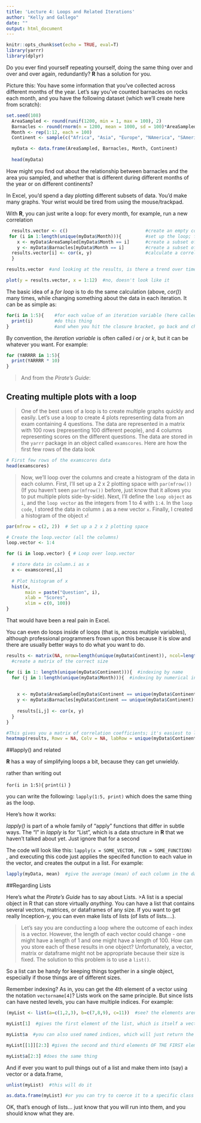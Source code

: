 ```yaml
---
title: 'Lecture 4: Loops and Related Iterations'
author: "Kelly and Gallego"
date: ""
output: html_document
---
```


```r
knitr::opts_chunk$set(echo = TRUE, eval=T)
library(yarrr)
library(dplyr)

```

Do you ever find yourself repeating yourself, doing the same thing over and over and over again, redundantly? **R** has a solution for you.  

Picture this: You have some information that you've collected across different months of the year.  Let's say you've counted barnacles on rocks each month, and you have the following dataset (which we'll create here from scratch):

```r
set.seed(108)
  AreaSampled <- round(runif(1200, min = 1, max = 100), 2)
  Barnacles <- round(rnorm(n = 1200, mean = 1000, sd = 100)*AreaSampled, 0)
  Month <- rep(1:12, each = 100)
  Continent <- sample(c("Africa", "Asia", "Europe", "NAmerica", "SAmerica", "Australia", "Antarctica"), 1200, replace =T) 

  myData <- data.frame(AreaSampled, Barnacles, Month, Continent)
  
  head(myData)
```


How might you find out about the relationship between barnacles and the area you sampled, and whether that is different during different months of the year or on different continents? 

In Excel, you'd spend a day plotting different subsets of data. You'd make many graphs. Your wrist would be tired from using the mouse/trackpad.  

With **R**, you can just write a loop: for every month, for example, run a new correlation 

```r
  results.vector <- c()                             #create an empty container in which to store results
 for (i in 1:length(unique(myData$Month))){         #set up the loop; for each unique Month...
    x <- myData$AreaSampled[myData$Month == i]      #create a subset of AreaSampled in that Month...
    y <- myData$Barnacles[myData$Month == i]        #create a subset of Barnacles counted in that Month...
  results.vector[i] <- cor(x, y)                    #calculate a correlation with cor(), and store that value
  }

results.vector  #and looking at the results, is there a trend over time?

plot(y = results.vector, x = 1:12)  #no, doesn't look like it

```

The basic idea of a *for loop* is to do the same calculation (above, *cor()*) many times, while changing something about the data in each iteration.  It can be as simple as:
```r
for(i in 1:5){    #for each value of an iteration variable (here called "i", but it can be anything) between 1 and 5...
  print(i)        #do this thing 
}                 #and when you hit the closure bracket, go back and change the iteration variable to the next value in line, and start over. 
```

By convention, the *iteration variable* is often called *i* or *j* or *k*, but it can be whatever you want.  For example:

```r
for (YARRRR in 1:5){
  print(YARRRR * 10)
}
```


>And from the *Pirate's Guide*:

## Creating multiple plots with a loop

>One of the best uses of a loop is to create multiple graphs quickly and easily. Let's use a loop to create 4 plots representing data from an exam containing 4 questions. The data are represented in a matrix with 100 rows (representing 100 different people), and 4 columns representing scores on the different questions. The data are stored in the `yarrr` package in an object called `examscores`. Here are how the first few rows of the data look

```r
# First few rows of the examscores data
head(examscores)
```

>Now, we'll loop over the columns and create a histogram of the data in each column.  First, I'll set up a 2 x 2 plotting space with `par(mfrow())` (If you haven't seen `par(mfrow())` before, just know that it allows you to put multiple plots side-by-side). Next, I'll define the `loop object` as `i`, and the `loop vector` as the integers from 1 to 4 with `1:4`. In the `loop code`, I stored the data in column `i` as a new vector `x`. Finally, I created a histogram of the object `x`!


```r
par(mfrow = c(2, 2))  # Set up a 2 x 2 plotting space

# Create the loop.vector (all the columns)
loop.vector <- 1:4

for (i in loop.vector) { # Loop over loop.vector

  # store data in column.i as x
  x <- examscores[,i]
  
  # Plot histogram of x
  hist(x,
       main = paste("Question", i),
       xlab = "Scores",
       xlim = c(0, 100))
}
```

That would have been a real pain in Excel.

You can even do loops inside of loops (that is, across multiple variables), although professional programmers frown upon this because it is slow and there are usually better ways to do what you want to do.

```r
results <- matrix(NA, nrow=length(unique(myData$Continent)), ncol=length(unique(myData$Month)))
  #create a matrix of the correct size

for (i in 1: length(unique(myData$Continent))){  #indexing by name
  for (j in 1:length(unique(myData$Month))){  #indexing by numerical index
    
    
    x <- myData$AreaSampled[myData$Continent == unique(myData$Continent)[i] & myData$Month == j]
    y <- myData$Barnacles[myData$Continent == unique(myData$Continent)[i] & myData$Month == j]
    
    results[i,j] <- cor(x, y)
  } 
}  

#This gives you a matrix of correlation coefficients; it's easiest to look at that in the form of a heatmap
heatmap(results, Rowv = NA, Colv = NA, labRow = unique(myData$Continent), xlab = "Month")

```




##lapply() and related

**R** has a way of simplifying loops a bit, because they can get unwieldy.  

rather than writing out 

`for(i in 1:5){`
`  print(i)`
`}`

you can write the following:  `lapply(1:5, print)` which does the same thing as the loop.  

Here's how it works:  

*lapply()* is part of a whole family of "apply" functions that differ in subtle ways.  The "l" in *lapply* is for "List", which is a data structure in **R** that we haven't talked about yet.  Just ignore that for a second  

The code will look like this:  `lapply(x = SOME_VECTOR, FUN = SOME_FUNCTION)` , and executing this code just applies the specifed function to each value in the vector, and creates the output in a list. For example:

```r

lapply(myData, mean)  #give the average (mean) of each column in the dataset myData, which we created above.  The fourth column is Continent, so taking its average makes no sense, so the value returned is NA.

```


##Regarding Lists

Here's what the *Pirate's Guide* has to say about Lists. 
>A list is a special object in R that can store virtually *anything*. You can have a list that contains several vectors, matrices, or dataframes of any size. If you want to get really Inception-y, you can even make lists of lists (of lists of lists....).

>Let's say you are conducting a loop where the outcome of each index is a vector. However, the length of each vector could change - one might have a length of 1 and one might have a length of 100. How can you store each of these results in one object? Unfortunately, a vector, matrix or dataframe might not be appropriate because their size is fixed. The solution to this problem is to use a `list()`.

So a list can be handy for keeping things together in a single object, especially if those things are of different sizes.

Remember indexing?  As in, you can get the 4th element of a vector using the notation `vectorname[4]`?  Lists work on the same principle. But since lists can have nested levels, you can have multiple indices.  For example:

```r
(myList <- list(a=c(1,2,3), b=c(7,8,9), c=11))  #see? the elements aren't the same length. And that's fine.
```

```r

myList[1]  #gives the first element of the list, which is itself a vector of 3 numbers. Confusingly enough, this is a list

myList$a  #you can also used named indices, which will just return the vector itself (not in list form)

myList[[1]][2:3] #gives the second and third elements OF THE FIRST element of the list

myList$a[2:3] #does the same thing

```

And if ever you want to pull things out of a list and make them into (say) a vector or a data.frame, 
```r
unlist(myList)  #this will do it

as.data.frame(myList) #or you can try to coerce it to a specific class of object, like this, but you might get results you don't love. In this case, because the vectors in $A, $B, and $C weren't of the same length, R recycled the $C to match the length of the other two, so that it could create a dataframe with columns of equal length. So watch out for that.
```


OK, that's enough of lists... just know that you will run into them, and you should know what they are.


